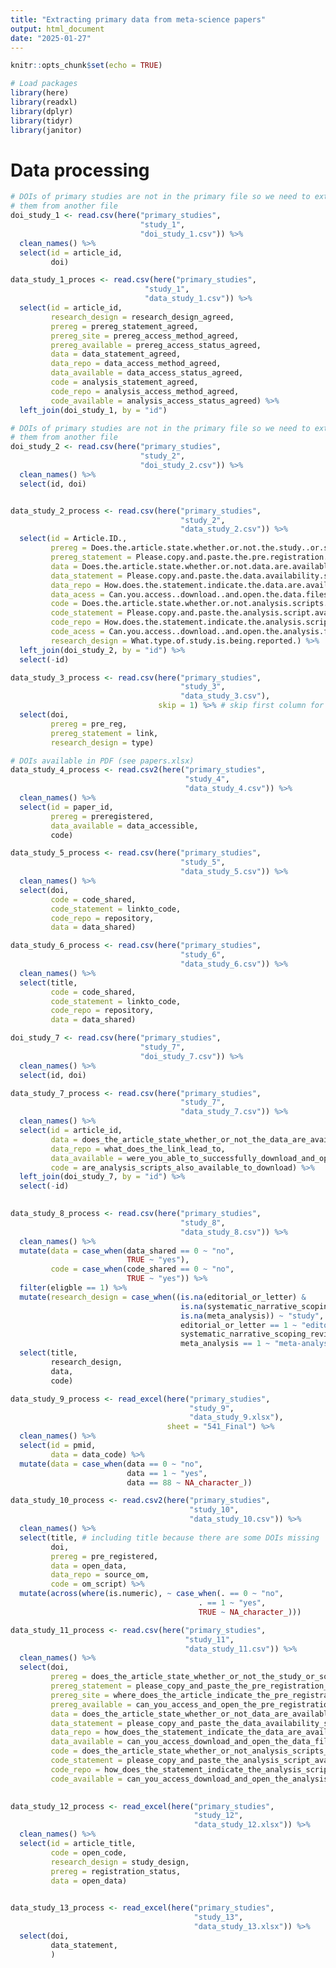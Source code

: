 ```yaml
---
title: "Extracting primary data from meta-science papers"
output: html_document
date: "2025-01-27"
---
```


```r
knitr::opts_chunk$set(echo = TRUE)
```

```r

# Load packages
library(here)
library(readxl)
library(dplyr)
library(tidyr)
library(janitor)

```

# Data processing

```r

# DOIs of primary studies are not in the primary file so we need to extract 
# them from another file
doi_study_1 <- read.csv(here("primary_studies", 
                             "study_1", 
                             "doi_study_1.csv")) %>%
  clean_names() %>%
  select(id = article_id, 
         doi)

data_study_1_proces <- read.csv(here("primary_studies", 
                              "study_1", 
                              "data_study_1.csv")) %>% 
  select(id = article_id, 
         research_design = research_design_agreed, 
         prereg = prereg_statement_agreed,
         prereg_site = prereg_access_method_agreed,
         prereg_available = prereg_access_status_agreed,
         data = data_statement_agreed, 
         data_repo = data_access_method_agreed,
         data_available = data_access_status_agreed, 
         code = analysis_statement_agreed,
         code_repo = analysis_access_method_agreed,
         code_available = analysis_access_status_agreed) %>%
  left_join(doi_study_1, by = "id")

```


```r

# DOIs of primary studies are not in the primary file so we need to extract 
# them from another file
doi_study_2 <- read.csv(here("primary_studies", 
                             "study_2", 
                             "doi_study_2.csv")) %>%
  clean_names() %>%
  select(id, doi)


data_study_2_process <- read.csv(here("primary_studies", 
                                      "study_2", 
                                      "data_study_2.csv")) %>% 
  select(id = Article.ID.,
         prereg = Does.the.article.state.whether.or.not.the.study..or.some.aspect.of.the.study..was.pre.registered.,
         prereg_statement = Please.copy.and.paste.the.pre.registration.statement.here.,
         data = Does.the.article.state.whether.or.not.data.are.available.,
         data_statement = Please.copy.and.paste.the.data.availability.statement.here.,
         data_repo = How.does.the.statement.indicate.the.data.are.available.,
         data_acess = Can.you.access..download..and.open.the.data.files.,
         code = Does.the.article.state.whether.or.not.analysis.scripts.are.available.,
         code_statement = Please.copy.and.paste.the.analysis.script.availability.statement.here.,
         code_repo = How.does.the.statement.indicate.the.analysis.scripts.are.available.,
         code_acess = Can.you.access..download..and.open.the.analysis.files.,
         research_design = What.type.of.study.is.being.reported.) %>%
  left_join(doi_study_2, by = "id") %>%
  select(-id)

```


```r

data_study_3_process <- read.csv(here("primary_studies", 
                                      "study_3", 
                                      "data_study_3.csv"),
                                 skip = 1) %>% # skip first column for column name
  select(doi,
         prereg = pre_reg, 
         prereg_statement = link,
         research_design = type)

```


```r

# DOIs available in PDF (see papers.xlsx)
data_study_4_process <- read.csv2(here("primary_studies", 
                                       "study_4", 
                                       "data_study_4.csv")) %>%
  clean_names() %>% 
  select(id = paper_id,
         prereg = preregistered,
         data_available = data_accessible,
         code)

```


```r

data_study_5_process <- read.csv(here("primary_studies", 
                                      "study_5", 
                                      "data_study_5.csv")) %>%
  clean_names() %>% 
  select(doi,
         code = code_shared,
         code_statement = linkto_code,
         code_repo = repository,
         data = data_shared)

```


```r

data_study_6_process <- read.csv(here("primary_studies", 
                                      "study_6", 
                                      "data_study_6.csv")) %>%
  clean_names() %>%
  select(title,
         code = code_shared,
         code_statement = linkto_code,
         code_repo = repository,
         data = data_shared) 

```


```r

doi_study_7 <- read.csv(here("primary_studies", 
                             "study_7", 
                             "doi_study_7.csv")) %>%
  clean_names() %>%
  select(id, doi)

data_study_7_process <- read.csv(here("primary_studies", 
                                      "study_7", 
                                      "data_study_7.csv")) %>%
  clean_names() %>%
  select(id = article_id,
         data = does_the_article_state_whether_or_not_the_data_are_available,
         data_repo = what_does_the_link_lead_to,
         data_available = were_you_able_to_successfully_download_and_open_the_data_file_s,
         code = are_analysis_scripts_also_available_to_download) %>%
  left_join(doi_study_7, by = "id") %>%
  select(-id)
  
```


```r

data_study_8_process <- read.csv(here("primary_studies",
                                      "study_8",
                                      "data_study_8.csv")) %>%
  clean_names() %>%
  mutate(data = case_when(data_shared == 0 ~ "no", 
                          TRUE ~ "yes"),    
         code = case_when(code_shared == 0 ~ "no",
                          TRUE ~ "yes")) %>%
  filter(eligble == 1) %>%
  mutate(research_design = case_when((is.na(editorial_or_letter) & 
                                      is.na(systematic_narrative_scoping_review) & 
                                      is.na(meta_analysis)) ~ "study",
                                      editorial_or_letter == 1 ~ "editorial_or_letter",
                                      systematic_narrative_scoping_review == 1 ~ "systematic_review",
                                      meta_analysis == 1 ~ "meta-analysis")) %>%
  select(title,
         research_design,
         data,
         code)

```


```r
data_study_9_process <- read_excel(here("primary_studies", 
                                        "study_9", 
                                        "data_study_9.xlsx"), 
                                   sheet = "541_Final") %>%
  clean_names() %>%
  select(id = pmid,
         data = data_code) %>%
  mutate(data = case_when(data == 0 ~ "no",
                          data == 1 ~ "yes",
                          data == 88 ~ NA_character_))


```


```r

data_study_10_process <- read.csv2(here("primary_studies", 
                                        "study_10",
                                        "data_study_10.csv")) %>%
  clean_names() %>%
  select(title, # including title because there are some DOIs missing
         doi,
         prereg = pre_registered,
         data = open_data,
         data_repo = source_om,
         code = om_script) %>%
  mutate(across(where(is.numeric), ~ case_when(. == 0 ~ "no",
                                          . == 1 ~ "yes",
                                          TRUE ~ NA_character_)))

```

```r

data_study_11_process <- read.csv(here("primary_studies", 
                                       "study_11", 
                                       "data_study_11.csv")) %>%
  clean_names() %>%
  select(doi,
         prereg = does_the_article_state_whether_or_not_the_study_or_some_aspect_of_the_study_was_pre_registered,
         prereg_statement = please_copy_and_paste_the_pre_registration_statement_here,
         prereg_site = where_does_the_article_indicate_the_pre_registration_is_located,
         prereg_available = can_you_access_and_open_the_pre_registration,
         data = does_the_article_state_whether_or_not_data_are_available,
         data_statement = please_copy_and_paste_the_data_availability_statement_here,
         data_repo = how_does_the_statement_indicate_the_data_are_available,
         data_available = can_you_access_download_and_open_the_data_files,
         code = does_the_article_state_whether_or_not_analysis_scripts_are_available,
         code_statement = please_copy_and_paste_the_analysis_script_availability_statement_here,
         code_repo = how_does_the_statement_indicate_the_analysis_scripts_are_available,
         code_available = can_you_access_download_and_open_the_analysis_files)
     
```


```r

data_study_12_process <- read_excel(here("primary_studies", 
                                         "study_12", 
                                         "data_study_12.xlsx")) %>%
  clean_names() %>%
  select(id = article_title,
         code = open_code,
         research_design = study_design,
         prereg = registration_status,
         data = open_data)
  
```

```r

data_study_13_process <- read_excel(here("primary_studies",
                                         "study_13",
                                         "data_study_13.xlsx")) %>%
  select(doi,
         data_statement,
         )
  
```




